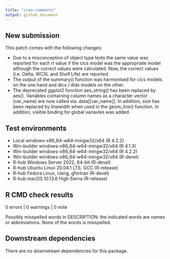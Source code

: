 ```yaml
---
title: "cran-comments"
output: github_document
---
```


<!-- cran-comments.md is generated from cran-comments.Rmd. -->

## New submission

This patch comes with the following changes:

- Due to a misconception of object type tests the same value was reported for
  each rl value if the cics model was the appropriate model although the
  correct values were calculated. Now, the correct values (i.e. Delta, WCSL
  and Shelf.Life) are reported.
- The output of the summary() function was harmonised for cics models on the 
  one hand and dics / dids models on the other.
- The deprecated ggplot2 function aes_string() has been replaced by aes().
  Variables containing column names as a character vector (var_name) are
  now called via .data[[var_name]]. In addition, size has been replaced by
  linewidth when used in the geom_line() function. In addition, visible binding
  for global variavles was added.

## Test environments

- Local windows-x86_64-w64-mingw32/x64 (R 4.2.2)
- Win-builder windows-x86_64-w64-mingw32/x64 (R 4.1.3)
- Win-builder windows-x86_64-w64-mingw32/x64 (R 4.2.2)
- Win-builder windows-x86_64-w64-mingw32/x64 (R-devel)
- R-hub Windows Server 2022, 64-bit (R-devel)
- R-hub Ubuntu Linux 20.04.1 LTS, GCC (R-release)
- R-hub Fedora Linux, clang, gfortran (R-devel)
- R-hub macOS 10.13.6 High Sierra (R-release)

## R CMD check results

0 errors | 0 warnings | 0 note
  
Possibly misspelled words in DESCRIPTION: the indicated words are names or abbreviations. None of the words is misspelled.

## Downstream dependencies

There are no downstream dependencies for this package.
